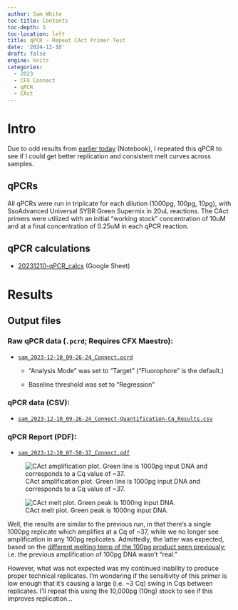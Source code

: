 ```yaml
---
author: Sam White
toc-title: Contents
toc-depth: 5
toc-location: left
title: qPCR - Repeat CAct Primer Test
date: '2024-12-10'
draft: false
engine: knitr
categories: 
  - 2023
  - CFX Connect
  - qPCR
  - CAct
---
```

# Intro

Due to odd results from [earlier today](https://jpglabhome.github.io/SymbID_protbleach/posts/2023-12-10-qPCR---Repeat-CAct-Primer-Test/) (Notebook), I repeated this qPCR to see if I could get better replication and consistent melt curves across samples.

## qPCRs
All qPCRs were run in triplicate for each dilution (1000pg, 100pg, 10pg), with SsoAdvanced Universal SYBR Green Supermix in 20uL reactions. The CAct primers were utilized with an initial “working stock” concentration of 10uM and at a final concentration of 0.25uM in each qPCR reaction.

## qPCR calculations

- [20231210-qPCR_calcs](https://docs.google.com/spreadsheets/d/1dnuJzmNqAzvgVht9TEDm5e1sXGLLLcDxT8YvYFmLQbg/edit?usp=sharing) (Google Sheet)

# Results

## Output files

### Raw qPCR data (`.pcrd`; Requires CFX Maestro):

- [`sam_2023-12-10_09-26-24_Connect.pcrd`](../../../data/qPCR/testing/raw/sam_2023-12-10_09-26-24_Connect.pcrd)

  - "Analysis Mode" was set to "Target" ("Fluorophore" is the default.)

  - Baseline threshold was set to "Regression"

### qPCR data (CSV):

- [`sam_2023-12-10_09-26-24_Connect-Quantification-Cq_Results.csv`](../../../data/qPCR/testing/exported/sam_2023-12-10_09-26-24_Connect-Quantification-Cq_Results.csv)

### qPCR Report (PDF):

- [`sam_2023-12-10_07-50-37_Connect.pdf`](../../../data/qPCR/testing/cfx_reports/sam_2023-12-10_09-26-24_Connect.pdf)

::: {layout-nrow="1"}
![CAct amplification plot. Green line is 1000pg input DNA and corresponds to a Cq value of ~37.](https://raw.githubusercontent.com/JPGLABHOME/SymbID_protbleach/main/data/qPCR/testing/exported/sam_2023-12-10_09-26-24-CAct-Amplification_plot.png){fig-alt="CAct amplification plot. Green line is 1000pg input DNA and corresponds to a Cq value of ~37."}

![CAct melt plot. Green peak is 1000ng input DNA.](https://raw.githubusercontent.com/JPGLABHOME/SymbID_protbleach/main/data/qPCR/testing/exported/sam_2023-12-10_09-26-24-CAct-Melt_plot.png){fig-alt="CAct melt plot. Green peak is 1000ng input DNA."}
:::

Well, the results are similar to the previous run, in that there's a single 1000pg replicate which amplifies at a Cq of ~37, while we no longer see amplification in any 100pg replicates. Admittedly, the latter was expected, based on the [different melting temp of the 100pg product seen previously](https://jpglabhome.github.io/SymbID_protbleach/posts/2023-12-10-qPCR---Repeat-CAct-Primer-Test/); i.e. the previous amplification of 100pg DNA wasn't "real."

However, what was not expected was my continued inability to produce proper technical replicates. I'm wondering if the sensitivity of this primer is low enough that it's causing a large (i.e. ~3 Cq) swing in Cqs between replicates. I'll repeat this using the 10,000pg (10ng) stock to see if this improves replication...